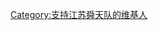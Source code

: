 {{Userbox
  |border-c = #082567
  |border-s = 1
  |id-c     = #FFFFFF
  |id-s     = 12
  |id-fc    = Blue
  |info-c   = #4169E1
  |info-s   = 10
  |info-fc  = #FFFFFF
  |id       = 舜天
  |info     = 这个用户是'''[[江苏舜天足球俱乐部|<span style="color:#FFFFFF;">江苏舜天</span>]]'''队的球迷
}}

[[Category:支持江苏舜天队的维基人]]